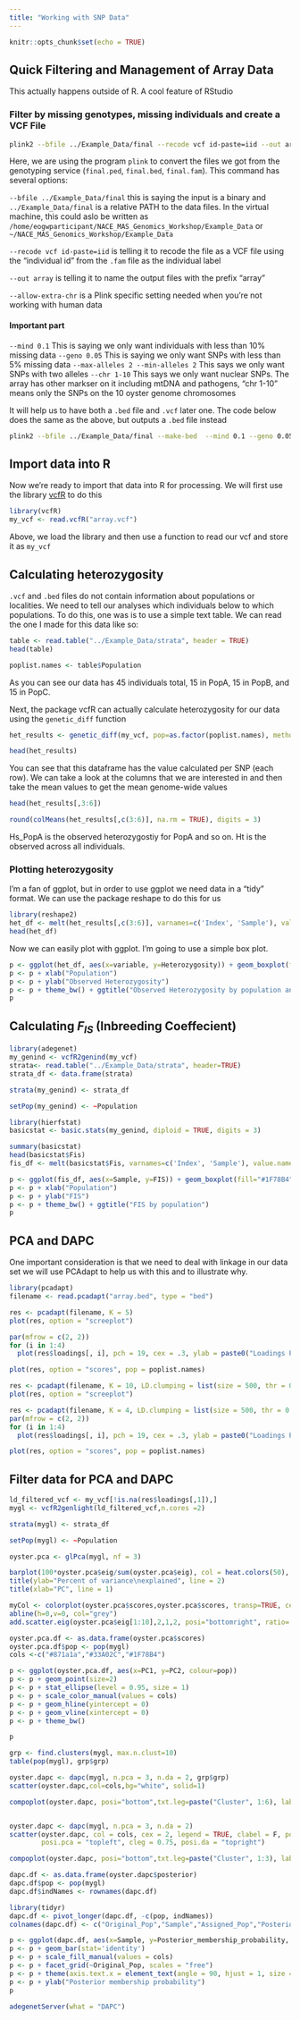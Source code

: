 ```yaml
---
title: "Working with SNP Data"
---
```


```r
knitr::opts_chunk$set(echo = TRUE)
```


## Quick Filtering and Management of Array Data
This actually happens outside of R.  A cool feature of RStudio

### Filter by missing genotypes, missing individuals and create a VCF File

```bash
plink2 --bfile ../Example_Data/final --recode vcf id-paste=iid --out array --allow-extra-chr --mind 0.1 --geno 0.05 --max-alleles 2 --min-alleles 2 --chr 1-10
```

Here, we are using the program `plink` to convert the files we got from the genotyping service (`final.ped`, `final.bed`, `final.fam`).  This command has several options:

`--bfile ../Example_Data/final` this is saying the input is a binary and `../Example_Data/final` is a relative PATH to the data files.  In the virtual machine, this could aslo be written as `/home/eogwparticipant/NACE_MAS_Genomics_Workshop/Example_Data` or `~/NACE_MAS_Genomics_Workshop/Example_Data`

`--recode vcf id-paste=iid` is telling it to recode the file as a VCF file using the "individual id" from the `.fam` file as the individual label

`--out array` is telling it to name the output files with the prefix "array"

`--allow-extra-chr` is a Plink specific setting needed when you're not working with human data

#### Important part
`--mind 0.1` This is saying we only want individuals with less than 10% missing data
`--geno 0.05` This is saying we only want SNPs with less than 5% missing data
`--max-alleles 2 --min-alleles 2` This says we only want SNPs with two alleles
`--chr 1-10` This says we only want nuclear SNPs.  The array has other markser on it including mtDNA and pathogens, "chr 1-10" means only the SNPs on the 10 oyster genome chromosomes


It will help us to have both a `.bed` file and `.vcf` later one.  The code below does the same as the above, but outputs a `.bed` file instead
```bash
plink2 --bfile ../Example_Data/final --make-bed  --mind 0.1 --geno 0.05 --max-alleles 2 --min-alleles 2 --chr 1-10 --allow-extra-chr --out array
```




## Import data into R

Now we're ready to import that data into R for processing.  We will first use the library [vcfR](https://cran.r-project.org/web/packages/vcfR/index.html) to do this
```r
library(vcfR)
my_vcf <- read.vcfR("array.vcf")
```

Above, we load the library and then use a function to read our vcf and store it as `my_vcf`

## Calculating heterozygosity

`.vcf` and `.bed` files do not contain information about populations or localities.  We need to tell our analyses which individuals below to which populations.  To do this, one was is to use a simple text table.  We can read the one I made for this data like so:

```r
table <- read.table("../Example_Data/strata", header = TRUE)
head(table)

poplist.names <- table$Population
```

As you can see our data has 45 individuals total, 15 in PopA, 15 in PopB, and 15 in PopC.


Next, the package vcfR can actually calculate heterozygosity for our data using the `genetic_diff` function

```r
het_results <- genetic_diff(my_vcf, pop=as.factor(poplist.names), method= 'nei')

head(het_results)
```

You can see that this dataframe has the value calculated per SNP (each row).  We can take a look at the columns that we are interested in and then take the mean values to get the mean genome-wide values

```r
head(het_results[,3:6])
```

```r
round(colMeans(het_results[,c(3:6)], na.rm = TRUE), digits = 3)
```

Hs_PopA is the observed heterozygostiy for PopA and so on.  Ht is the observed across all individuals.

### Plotting heterozygosity
I'm a fan of ggplot, but in order to use ggplot we need data in a "tidy" format.  We can use the package reshape to do this for us

```r
library(reshape2)
het_df <- melt(het_results[,c(3:6)], varnames=c('Index', 'Sample'), value.name = 'Heterozygosity', na.rm=TRUE)
head(het_df)
```


Now we can easily plot with ggplot.  I'm going to use a simple box plot.

```r
p <- ggplot(het_df, aes(x=variable, y=Heterozygosity)) + geom_boxplot(fill="#1F78B4")
p <- p + xlab("Population")
p <- p + ylab("Observed Heterozygosity")
p <- p + theme_bw() + ggtitle("Observed Heterozygosity by population and total")
p
```

## Calculating *F<sub>IS</sub>* (Inbreeding Coeffecient)
```r
library(adegenet)
my_genind <- vcfR2genind(my_vcf)
strata<- read.table("../Example_Data/strata", header=TRUE)
strata_df <- data.frame(strata)

strata(my_genind) <- strata_df

setPop(my_genind) <- ~Population
```

```r
library(hierfstat)
basicstat <- basic.stats(my_genind, diploid = TRUE, digits = 3)
```

```r
summary(basicstat)
head(basicstat$Fis)
fis_df <- melt(basicstat$Fis, varnames=c('Index', 'Sample'), value.name = 'FIS', na.rm=TRUE)
```
```r
p <- ggplot(fis_df, aes(x=Sample, y=FIS)) + geom_boxplot(fill="#1F78B4", notch= FALSE)
p <- p + xlab("Population")
p <- p + ylab("FIS")
p <- p + theme_bw() + ggtitle("FIS by population")
p
```

## PCA and DAPC

One important consideration is that we need to deal with linkage in our data set we will use PCAdapt to help us with this and to illustrate why.


```r
library(pcadapt)
filename <- read.pcadapt("array.bed", type = "bed")

```

```r

res <- pcadapt(filename, K = 5)
plot(res, option = "screeplot")
```


```r
par(mfrow = c(2, 2))
for (i in 1:4)
  plot(res$loadings[, i], pch = 19, cex = .3, ylab = paste0("Loadings PC", i))
```

```r
plot(res, option = "scores", pop = poplist.names)
```


```r
res <- pcadapt(filename, K = 10, LD.clumping = list(size = 500, thr = 0.2))
plot(res, option = "screeplot")
```

```r
res <- pcadapt(filename, K = 4, LD.clumping = list(size = 500, thr = 0.2))
par(mfrow = c(2, 2))
for (i in 1:4)
  plot(res$loadings[, i], pch = 19, cex = .3, ylab = paste0("Loadings PC", i))
```


```r
plot(res, option = "scores", pop = poplist.names)
```



## Filter data for PCA and DAPC
```r
ld_filtered_vcf <- my_vcf[!is.na(res$loadings[,1]),]
mygl <- vcfR2genlight(ld_filtered_vcf,n.cores =2)

strata(mygl) <- strata_df

setPop(mygl) <- ~Population


```

```r
oyster.pca <- glPca(mygl, nf = 3)

```


```r
barplot(100*oyster.pca$eig/sum(oyster.pca$eig), col = heat.colors(50), main="PCA Variance Explained")
title(ylab="Percent of variance\nexplained", line = 2)
title(xlab="PC", line = 1)

```


```r

myCol <- colorplot(oyster.pca$scores,oyster.pca$scores, transp=TRUE, cex=4)
abline(h=0,v=0, col="grey")
add.scatter.eig(oyster.pca$eig[1:10],2,1,2, posi="bottomright", ratio=.16)
```

```r

oyster.pca.df <- as.data.frame(oyster.pca$scores)
oyster.pca.df$pop <- pop(mygl)
cols <-c("#871a1a","#33A02C","#1F78B4")

p <- ggplot(oyster.pca.df, aes(x=PC1, y=PC2, colour=pop)) 
p <- p + geom_point(size=2)
p <- p + stat_ellipse(level = 0.95, size = 1)
p <- p + scale_color_manual(values = cols) 
p <- p + geom_hline(yintercept = 0) 
p <- p + geom_vline(xintercept = 0) 
p <- p + theme_bw()

p
```

```r
grp <- find.clusters(mygl, max.n.clust=10)
table(pop(mygl), grp$grp)
```

```r
oyster.dapc <- dapc(mygl, n.pca = 3, n.da = 2, grp$grp)
scatter(oyster.dapc,col=cols,bg="white", solid=1)
```

```r
compoplot(oyster.dapc, posi="bottom",txt.leg=paste("Cluster", 1:6), lab="", ncol=1, xlab="individuals")
```

```r
```

```r
oyster.dapc <- dapc(mygl, n.pca = 3, n.da = 2)
scatter(oyster.dapc, col = cols, cex = 2, legend = TRUE, clabel = F, posi.leg = "bottomleft", scree.pca = TRUE,
        posi.pca = "topleft", cleg = 0.75, posi.da = "topright")
```

```r
compoplot(oyster.dapc, posi="bottom",txt.leg=paste("Cluster", 1:3), lab="", ncol=1, xlab="individuals")
```
```r
dapc.df <- as.data.frame(oyster.dapc$posterior)
dapc.df$pop <- pop(mygl)
dapc.df$indNames <- rownames(dapc.df)

library(tidyr)
dapc.df <- pivot_longer(dapc.df, -c(pop, indNames))
colnames(dapc.df) <- c("Original_Pop","Sample","Assigned_Pop","Posterior_membership_probability")

p <- ggplot(dapc.df, aes(x=Sample, y=Posterior_membership_probability, fill=Assigned_Pop))
p <- p + geom_bar(stat='identity') 
p <- p + scale_fill_manual(values = cols) 
p <- p + facet_grid(~Original_Pop, scales = "free")
p <- p + theme(axis.text.x = element_text(angle = 90, hjust = 1, size = 8))
p <- p + ylab("Posterior membership probability")
p
```




```r
adegenetServer(what = "DAPC")
```




